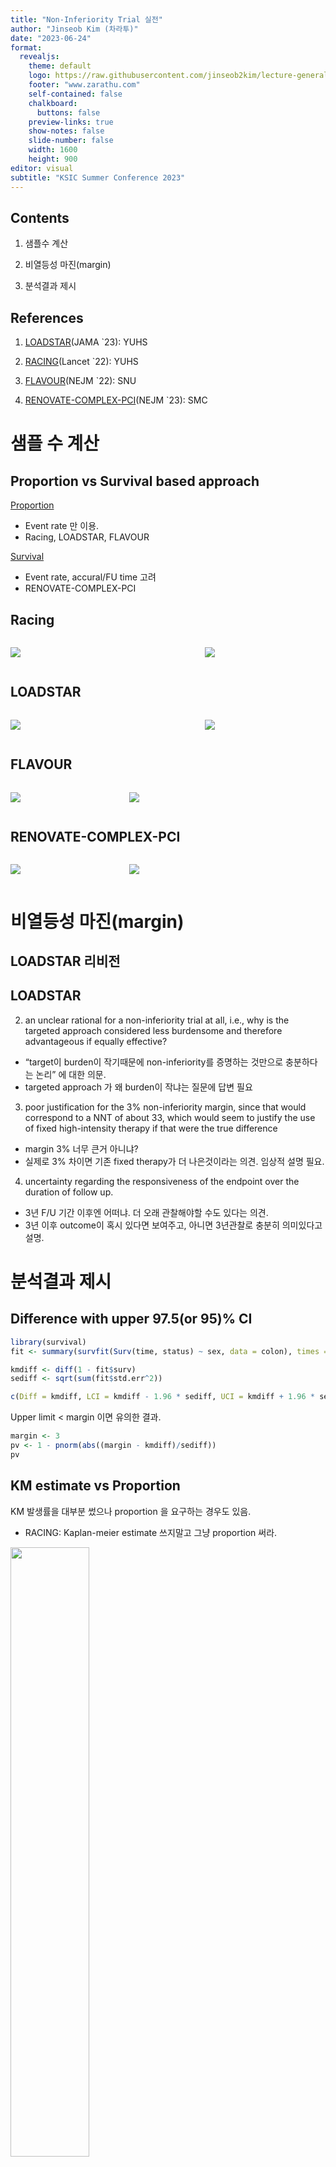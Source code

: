 ```yaml
---
title: "Non-Inferiority Trial 실전"
author: "Jinseob Kim (차라투)"
date: "2023-06-24"
format:
  revealjs: 
    theme: default
    logo: https://raw.githubusercontent.com/jinseob2kim/lecture-general/master/docs/APPFGH2022/zarathu_eng.png
    footer: "www.zarathu.com"
    self-contained: false
    chalkboard: 
      buttons: false
    preview-links: true
    show-notes: false
    slide-number: false
    width: 1600
    height: 900
editor: visual
subtitle: "KSIC Summer Conference 2023"
---
```


## Contents

1. 샘플수 계산

2. 비열등성 마진(margin)

3. 분석결과 제시


## References

1. [LOADSTAR](https://jamanetwork.com/journals/jama/article-abstract/2802214)(JAMA `23): YUHS

2. [RACING](https://www.thelancet.com/journals/lancet/article/PIIS0140-6736(22)00916-3/fulltext)(Lancet `22): YUHS

3. [FLAVOUR](https://www.nejm.org/doi/full/10.1056/NEJMoa2201546)(NEJM `22): SNU

4. [RENOVATE-COMPLEX-PCI](https://www.nejm.org/doi/full/10.1056/NEJMoa2216607)(NEJM `23): SMC


# 샘플 수 계산 


## **Proportion vs Survival** based approach

[Proportion](http://powerandsamplesize.com/Calculators/Test-Odds-Ratio/Non-Inferiority-or-Superiority)

- Event rate 만 이용. 
- Racing, LOADSTAR, FLAVOUR

[Survival](https://nshi.jp/en/js/twosurvyrni/) 

- Event rate, accural/FU time 고려
- RENOVATE-COMPLEX-PCI


## Racing

::: columns
::: {.column width="60%"}
![](img/sample_racing.png)

:::

::: {.column width="40%"}
![](img/racing_sample.png)
:::
:::


## LOADSTAR

::: columns
::: {.column width="60%"}
![](img/sample_loadstar.png)

:::

::: {.column width="40%"}
![](img/loadstar_sample.png)
:::
:::


## FLAVOUR

::: columns
::: {.column width="35%"}
![](img/sample_flavour.png)

:::

::: {.column width="65%"}
![](img/flavour_sample.png)
:::
:::


## RENOVATE-COMPLEX-PCI

::: columns
::: {.column width="35%"}
![](img/sample_reno.png)

:::

::: {.column width="65%"}
![](img/reno_sample.png)
:::
:::


# 비열등성 마진(margin)


## LOADSTAR 리비전

## LOADSTAR

2. an unclear rational for a non-inferiority trial at all, i.e., why is the targeted approach considered less burdensome and therefore advantageous if equally effective?

- "target이 burden이 작기때문에 non-inferiority를 증명하는 것만으로 충분하다는 논리" 에 대한 의문.
- targeted  approach 가 왜 burden이 작냐는 질문에 답변 필요


3. poor justification for the 3% non-inferiority margin, since that would correspond to a NNT of about 33, which would seem to justify the use of fixed high-intensity therapy if that were the true difference

- margin 3% 너무 큰거 아니냐?
- 실제로 3% 차이면 기존 fixed therapy가 더 나은것이라는 의견. 임상적 설명 필요.  

4. uncertainty regarding the responsiveness of the endpoint over the duration of follow up.

- 3년 F/U 기간 이후엔 어떠냐. 더 오래 관찰해야할 수도 있다는 의견.
- 3년 이후 outcome이 혹시 있다면 보여주고, 아니면 3년관찰로 충분히 의미있다고 설명. 



# 분석결과 제시

## Difference with upper 97.5(or 95)% CI

```r
library(survival)
fit <- summary(survfit(Surv(time, status) ~ sex, data = colon), times = 365)

kmdiff <- diff(1 - fit$surv) 
sediff <- sqrt(sum(fit$std.err^2))

c(Diff = kmdiff, LCI = kmdiff - 1.96 * sediff, UCI = kmdiff + 1.96 * sediff)
```
Upper limit < margin 이면 유의한 결과.

```r
margin <- 3
pv <- 1 - pnorm(abs((margin - kmdiff)/sediff))
pv
```


## KM estimate vs Proportion

KM 발생률을 대부분 썼으나 proportion 을 요구하는 경우도 있음. 

- RACING: Kaplan-meier estimate 쓰지말고 그냥 proportion 써라.

![](img/kmracing.png){width=50%}

- KM: 9.3 vs 10.3% -> **9.1 vs 9.9% (Event/N)**  


## CI for proportion difference

RACING: Wilson CI 써라 

- For the primary and key secondary outcome I would question if the **Normal approximation does not hold**. 

- 보수적인 지표

![](img/wilson.png){width=50%}


## Primary outcome만 비열등성 검정 

::: columns
::: {.column width="65%"}
![](img/tb_loadstar){width=80%}

:::

::: {.column width="35%"}
>Analyses of **secondary endpoints were not adjusted for multiplicity**, and findings should be interpreted as exploratory because of the potential for type I error
:::
:::


## LOADSTAR 리비전

Some lack of clarity regarding the exact statistical test used to establish the confidence interval around the difference in event rate

- Kaplan meier 방법으로 두 군의 Incidence  값과 standard error 를 각각 얻습니다.
- 이것을 이용해  difference 값과 upper 97.5% 신뢰구간을 구합니다. 
- 본 연구에서 Cox 분석은 없습니다.


## HR 필요?

**LOADSTAR**: HR 지표가 아예 없음. Rate difference 만 보여줌. 

- 따라서 Cox 분석도 없음. **simple is the best**

**RENOVATE-COMPLEX-PCI**: 반대로 고급분석요구 

- Stratified Cox: 각 병원의 고유 특성을 고려
- Competing risk analysis: Other cause death 고려


## RENOVATE-COMPLEX-PCI 리비전

1. P10 L53. Earlier you stated that the randomization was stratified by clinical presentation and by treatment center. Did you apply a stratified logrank test to incorporate this design feature, and include these covariates in the Cox model estimation? Please clarify.

- 다기관 고려한 stratified 분석해라. 
- **R coxph 식에 `+strata(기관변수)` 추가 **

```r
coxph(Surv(time, status) ~ group + strata(hospital), data = data)
```

## RENOVATE-COMPLEX-PCI 리비전

3. P13 L36-39. The analyses that properly account for competing risks should be the primary analyses here; the standard K-M or Cox model estimates that ignore competing risks are incorrect. Please describe the method used to accommodate competing risks in the methods section, and present these results as the primary analysis.

-> Competing risk analysis 를 primary로 해라 

::: columns
::: {.column width="40%"}
```r
library(jskm);library(survival)
colon$status2 <- colon$status
colon$status2[1:400] <- 2
colon$status2 <- factor(colon$status2)
fit2 <- survfit(Surv(time,status2)~rx, data=colon)
jskm(fit2, mark = F, surv.scale = "percent", table = T, status.cmprsk = "1")

```
:::

::: {.column width="60%"}
```r
library(jskm);library(survival)
colon$status2 <- colon$status
colon$status2[1:400] <- 2
colon$status2 <- factor(colon$status2)
fit2 <- survfit(Surv(time,status2)~rx, data=colon)
jskm(fit2, mark = F, surv.scale = "percent", table = T, status.cmprsk = "1")

```
:::
:::


## RENOVATE-COMPLEX-PCI 리비전

2. P13 L32. What was the “per protocol” analysis? This is the first time this is mentioned; it should be explained in the methods section. Please also note that per protocol analyses that are based on an analysis dataset constructed by eliminating cases based on post-randomization events (e.g., treatment crossover) are generally biased and are not allowed. More principled methods of analyzing a trial subject to non-adherence should be used. See for instance Hernan and Robins, NEJM 2017; 377: 1391-1398.

-> Per-protocol 하면서 연구디자인 깨지는거 아니냐?

Per-protocol은 Image군에서 Iamge를 하지 않은 환자, Angio군에서 Image를 한 환자를 프로토콜에서 Protocol violation이라고 미리 지정했었음. 





# 감사합니다


